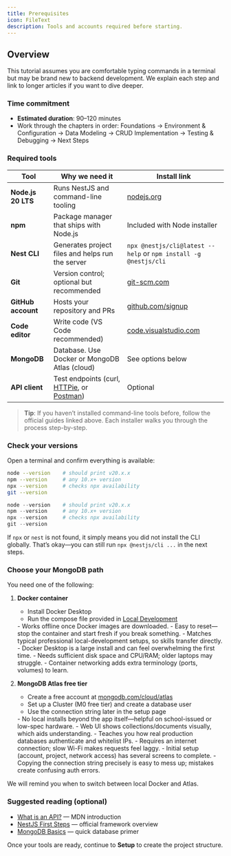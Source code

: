 ```yaml
---
title: Prerequisites
icon: FileText
description: Tools and accounts required before starting.
---
```


## Overview

This tutorial assumes you are comfortable typing commands in a terminal but may be brand new to backend development. We explain each step and link to longer articles if you want to dive deeper.

### Time commitment

- **Estimated duration**: 90–120 minutes
- Work through the chapters in order: Foundations → Environment & Configuration → Data Modeling → CRUD Implementation → Testing & Debugging → Next Steps

### Required tools

| Tool | Why we need it | Install link |
|------|----------------|--------------|
| **Node.js 20 LTS** | Runs NestJS and command-line tooling | [nodejs.org](https://nodejs.org/en/download) |
| **npm** | Package manager that ships with Node.js | Included with Node installer |
| **Nest CLI** | Generates project files and helps run the server | `npx @nestjs/cli@latest --help` or `npm install -g @nestjs/cli` |
| **Git** | Version control; optional but recommended | [git-scm.com](https://git-scm.com/downloads) |
| **GitHub account** | Hosts your repository and PRs | [github.com/signup](https://github.com/signup) |
| **Code editor** | Write code (VS Code recommended) | [code.visualstudio.com](https://code.visualstudio.com/) |
| **MongoDB** | Database. Use Docker or MongoDB Atlas (cloud) | See options below |
| **API client** | Test endpoints (curl, [HTTPie](https://httpie.io/), or [Postman](https://www.postman.com/)) | Optional |

> **Tip**: If you haven’t installed command-line tools before, follow the official guides linked above. Each installer walks you through the process step-by-step.

### Check your versions

Open a terminal and confirm everything is available:

```bash tab="macOS/Linux"
node --version    # should print v20.x.x
npm --version     # any 10.x+ version
npx --version     # checks npx availability
git --version
```

```powershell tab="Windows PowerShell"
node --version    # should print v20.x.x
npm --version     # any 10.x+ version
npx --version     # checks npx availability
git --version
```

If `npx` or `nest` is not found, it simply means you did not install the CLI globally. That’s okay—you can still run `npx @nestjs/cli ...` in the next steps.

### Choose your MongoDB path

You need one of the following:

1. **Docker container**
   - Install Docker Desktop
   - Run the compose file provided in [Local Development](/docs/backend/local-development)
   <Callout title="Pros">
   - Works offline once Docker images are downloaded.
   - Easy to reset—stop the container and start fresh if you break something.
   - Matches typical professional local-development setups, so skills transfer directly.
   </Callout>

   <Callout title="Cons" type="error">
   - Docker Desktop is a large install and can feel overwhelming the first time.
   - Needs sufficient disk space and CPU/RAM; older laptops may struggle.
   - Container networking adds extra terminology (ports, volumes) to learn.
   </Callout>
2. **MongoDB Atlas free tier**
   - Create a free account at [mongodb.com/cloud/atlas](https://www.mongodb.com/cloud/atlas/register)
   - Set up a Cluster (M0 free tier) and create a database user
   - Use the connection string later in the setup page
   <Callout title="Pros">
   - No local installs beyond the app itself—helpful on school-issued or low-spec hardware.
   - Web UI shows collections/documents visually, which aids understanding.
   - Teaches you how real production databases authenticate and whitelist IPs.
   </Callout>

   <Callout title="Cons" type="error">
   - Requires an internet connection; slow Wi-Fi makes requests feel laggy.
   - Initial setup (account, project, network access) has several screens to complete.
   - Copying the connection string precisely is easy to mess up; mistakes create confusing auth errors.
   </Callout>

We will remind you when to switch between local Docker and Atlas.

### Suggested reading (optional)

- [What is an API?](https://developer.mozilla.org/en-US/docs/Learn/JavaScript/Client-side_web_APIs/Introduction) — MDN introduction
- [NestJS First Steps](https://docs.nestjs.com/first-steps) — official framework overview
- [MongoDB Basics](https://www.mongodb.com/basics) — quick database primer

Once your tools are ready, continue to **Setup** to create the project structure.
